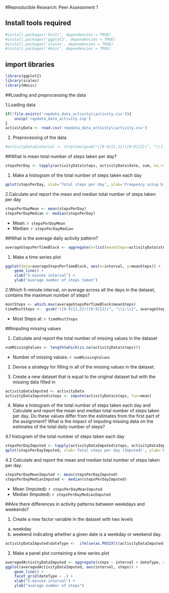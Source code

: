 #Reproducible Research: Peer Assessment 1

## Install tools required
```r
#install.packages('knitr', dependencies = TRUE)
#install.packages('ggplot2', dependencies = TRUE)
#install.packages('scales', dependencies = TRUE)
#install.packages('Hmisc', dependencies = TRUE)
```

## import libraries
```r
library(ggplot2)
library(scales)
library(Hmisc)
```

##Loading and preprocessing the data

1.Loading data

```r
if(!file.exists('repdata_data_activity\\activity.csv')){
    unzip('repdata_data_activity.zip')
}
activityData <- read.csv('repdata_data_activity\\activity.csv')
```

2. Preprocessing of the data
```r
#activityData$interval <- strptime(gsub("([0-9]{1,2})([0-9]{2})", "\\1:\\2", activityData$interval), format='%H:%M')
```
##What is mean total number of steps taken per day?

```r
stepsPerDay <- tapply(activityData$steps, activityData$date, sum, na.rm=TRUE)
```

1. Make a histogram of the total number of steps taken each day

```r
qplot(stepsPerDay, xlab='Total steps per day', ylab='Frequency using binwith 500', binwidth=500)
```

2.Calculate and report the mean and median total number of steps taken per day

```r
stepsPerDayMean <- mean(stepsPerDay)
stepsPerDayMedian <- median(stepsPerDay)
```

- Mean: `r stepsPerDayMean`
- Median: `r stepsPerDayMedian`

##What is the average daily activity pattern?

```r
averageStepsPerTimeBlock <- aggregate(x=list(meanSteps=activityData$steps), by=list(interval=activityData$interval), FUN=mean, na.rm=TRUE)
```

1. Make a time series plot

```r
ggplot(data=averageStepsPerTimeBlock, aes(x=interval, y=meanSteps)) +
    geom_line() +
    xlab("5-minute interval") +
    ylab("average number of steps taken") 
```

2.Which 5-minute interval, on average across all the days in the dataset, contains the maximum number of steps?

```r
mostSteps <- which.max(averageStepsPerTimeBlock$meanSteps)
timeMostSteps <-  gsub("([0-9]{1,2})([0-9]{2})", "\\1:\\2", averageStepsPerTimeBlock[mostSteps,'interval'])
```

- Most Steps at: `r timeMostSteps`

##Imputing missing values

1. Calculate and report the total number of missing values in the dataset

```r
numMissingValues <- length(which(is.na(activityData$steps)))
```

- Number of missing values: `r numMissingValues`


2. Devise a strategy for filling in all of the missing values in the dataset.

3. Create a new dataset that is equal to the original dataset but with the missing data filled in

```r
activityDataImputed <- activityData
activityDataImputed$steps <- impute(activityData$steps, fun=mean)
```

4. Make a histogram of the total number of steps taken each day and Calculate and report the mean and median total number of steps taken per day. Do these values differ from the estimates from the first part of the assignment? What is the impact of imputing missing data on the estimates of the total daily number of steps?

4.1 histogram of the total number of steps taken each day

```r
stepsPerDayImputed <- tapply(activityDataImputed$steps, activityDataImputed$date, sum)
qplot(stepsPerDayImputed, xlab='Total steps per day (Imputed)', ylab='Frequency using binwith 500', binwidth=500)
```


4.2 Calculate and report the mean and median total number of steps taken per day.

```r
stepsPerDayMeanImputed <- mean(stepsPerDayImputed)
stepsPerDayMedianImputed <- median(stepsPerDayImputed)
```


- Mean (Imputed): `r stepsPerDayMeanImputed`
- Median (Imputed): `r stepsPerDayMedianImputed`

##Are there differences in activity patterns between weekdays and weekends?

1. Create a new factor variable in the dataset with two levels 
a. weekday
b. weekend
indicating whether a given date is a weekday or weekend day.

```r
activityDataImputed$dateType <-  ifelse(as.POSIXlt(activityDataImputed$date)$wday %in% c(0,6), 'weekend', 'weekday')
```

2. Make a panel plot containing a time series plot

```r
averagedActivityDataImputed <- aggregate(steps ~ interval + dateType, data=activityDataImputed, mean)
ggplot(averagedActivityDataImputed, aes(interval, steps)) + 
    geom_line() + 
    facet_grid(dateType ~ .) +
    xlab("5-minute interval") + 
    ylab("avarage number of steps")
```










